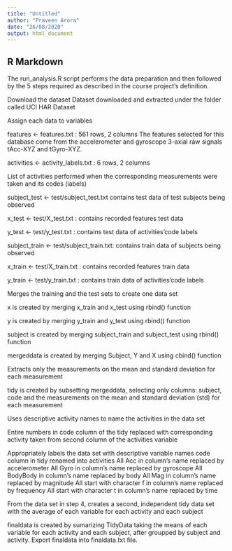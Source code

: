 ```yaml
---
title: "Untitled"
author: "Praveen Arora"
date: "26/08/2020"
output: html_document
---
```


## R Markdown


The run_analysis.R script performs the data preparation and then followed by the 5 steps required as described in the course project’s definition.

Download the dataset
Dataset downloaded and extracted under the folder called UCI HAR Dataset

Assign each data to variables

features <- features.txt : 561 rows, 2 columns
The features selected for this database come from the accelerometer and gyroscope 3-axial raw signals tAcc-XYZ and tGyro-XYZ.

activities <- activity_labels.txt : 6 rows, 2 columns

List of activities performed when the corresponding measurements were taken and its codes (labels)

subject_test <- test/subject_test.txt
contains test data of test subjects being observed

x_test <- test/X_test.txt :
contains recorded features test data

y_test <- test/y_test.txt :
contains test data of activities’code labels

subject_train <- test/subject_train.txt: 
contains train data of subjects being observed

x_train <- test/X_train.txt :
contains recorded features train data

y_train <- test/y_train.txt : 
contains train data of activities’code labels

Merges the training and the test sets to create one data set

x is created by merging x_train and x_test using rbind() function

y  is created by merging y_train and y_test using rbind() function

subject is created by merging subject_train and subject_test using rbind() function

mergeddata is created by merging Subject, Y and X using cbind() function

Extracts only the measurements on the mean and standard deviation for each measurement

tidy  is created by subsetting mergeddata, selecting only columns: subject, code and the measurements on the mean and standard deviation (std) for each measurement

Uses descriptive activity names to name the activities in the data set

Entire numbers in code column of the tidy replaced with corresponding activity taken from second column of the activities variable

Appropriately labels the data set with descriptive variable names
code column in tidy renamed into activities
All Acc in column’s name replaced by accelerometer
All Gyro in column’s name replaced by gyroscope
All BodyBody in column’s name replaced by body
All Mag in column’s name replaced by magnitude
All start with character f in column’s name replaced by frequency
All start with character t in column’s name replaced by time

From the data set in step 4, creates a second, independent tidy data set with the average of each variable for each activity and each subject

finaldata is created by sumarizing TidyData taking the means of each variable for each activity and each subject, after groupped by subject and activity.
Export finaldata into finaldata.txt file.

